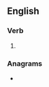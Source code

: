 ==English==

===Verb===
{{head|en|verb form}}

# {{en-third-person singular of|inhere}}

===Anagrams===
* {{anagrams|en|Henries|Shireen|henries|inherse}}